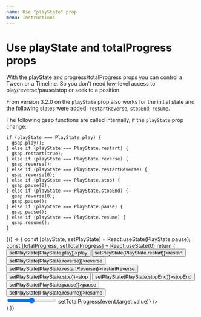 ```yaml
---
name: Use "playState" prop
menu: Instructions
---
```



# Use playState and totalProgress props

With the playState and progress/totalProgress props you can control a Tween or a Timeline.
So you don't need low-level access to play/reverse/pause/stop or seek to a position.

From version 3.2.0 on the `playState` prop also works for the initial state and the following states were added:
`restartReverse`, `stopEnd`, `resume`.

The following gsap functions are called internally, if the `playState` prop change:

    if (playState === PlayState.play) {
      gsap.play();
    } else if (playState === PlayState.restart) {
      gsap.restart(true);
    } else if (playState === PlayState.reverse) {
      gsap.reverse();
    } else if (playState === PlayState.restartReverse) {
      gsap.reverse(0);
    } else if (playState === PlayState.stop) {
      gsap.pause(0);
    } else if (playState === PlayState.stopEnd) {
      gsap.reverse(0);
      gsap.pause();
    } else if (playState === PlayState.pause) {
      gsap.pause();
    } else if (playState === PlayState.resume) {
      gsap.resume();
    }

<Playground>
  {() => {
    const [playState, setPlayState] = React.useState(PlayState.pause);
    const [totalProgress, setTotalProgress] = React.useState(0)
    return (
      <Fragment>
        <Tween to={{ x: '300px' }} duration={2} playState={playState} totalProgress={totalProgress}>
          <div style={{ width: '100px', height: '100px', background: '#ccc' }} />
        </Tween>
        <button onClick={() => setPlayState(PlayState.play)}>play</button>
        <button onClick={() => setPlayState(PlayState.restart)}>restart</button>
        <button onClick={() => setPlayState(PlayState.reverse)}>reverse</button>
        <button onClick={() => setPlayState(PlayState.restartReverse)}>restartReverse</button>
        <button onClick={() => setPlayState(PlayState.stop)}>stop</button>
        <button onClick={() => setPlayState(PlayState.stopEnd)}>stopEnd</button>
        <button onClick={() => setPlayState(PlayState.pause)}>pause</button>
        <button onClick={() => setPlayState(PlayState.resume)}>resume</button>
        <div>
          <input type="range" max="1" step="0.001" value={totalProgress} onChange={(event) => setTotalProgress(event.target.value)} />
        </div>
      </Fragment>
    )
  }}
</Playground>


